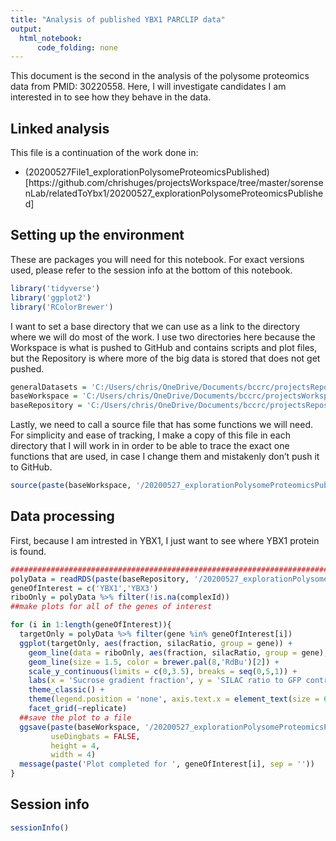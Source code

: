 ```yaml
---
title: "Analysis of published YBX1 PARCLIP data"
output:
  html_notebook:
      code_folding: none
---
```


This document is the second in the analysis of the polysome proteomics data from PMID: 30220558. Here, I will investigate candidates I am interested in to see how they behave in the data.

## Linked analysis

This file is a continuation of the work done in:

* (20200527File1_explorationPolysomeProteomicsPublished)[https://github.com/chrishuges/projectsWorkspace/tree/master/sorensenLab/relatedToYbx1/20200527_explorationPolysomeProteomicsPublished]

## Setting up the environment

These are packages you will need for this notebook. For exact versions used, please refer to the session info at the bottom of this notebook.

```r
library('tidyverse')
library('ggplot2')
library('RColorBrewer')
```

I want to set a base directory that we can use as a link to the directory where we will do most of the work. I use two directories here because the Workspace is what is pushed to GitHub and contains scripts and plot files, but the Repository is where more of the big data is stored that does not get pushed.

```r
generalDatasets = 'C:/Users/chris/OneDrive/Documents/bccrc/projectsRepository/generalDatasets'
baseWorkspace = 'C:/Users/chris/OneDrive/Documents/bccrc/projectsWorkspace/sorensenLab/relatedToYbx1'
baseRepository = 'C:/Users/chris/OneDrive/Documents/bccrc/projectsRepository/sorensenLab/relatedToYbx1'
```

Lastly, we need to call a source file that has some functions we will need. For simplicity and ease of tracking, I make a copy of this file in each directory that I will work in in order to be able to trace the exact one functions that are used, in case I change them and mistakenly don't push it to GitHub.

```r
source(paste(baseWorkspace, '/20200527_explorationPolysomeProteomicsPublished/userDefinedFunctions.R', sep = ''))
```

## Data processing

First, because I am intrested in YBX1, I just want to see where YBX1 protein is found.

```r
##########################################################################################
polyData = readRDS(paste(baseRepository, '/20200527_explorationPolysomeProteomicsPublished/dataset_silacRatiosPolysomeParsed.rds', sep = ''))
geneOfInterest = c('YBX1','YBX3')
riboOnly = polyData %>% filter(!is.na(complexId))
##make plots for all of the genes of interest

for (i in 1:length(geneOfInterest)){
  targetOnly = polyData %>% filter(gene %in% geneOfInterest[i])
  ggplot(targetOnly, aes(fraction, silacRatio, group = gene)) +
    geom_line(data = riboOnly, aes(fraction, silacRatio, group = gene), color = brewer.pal(8,'Greys')[3]) +
    geom_line(size = 1.5, color = brewer.pal(8,'RdBu')[2]) + 
    scale_y_continuous(limits = c(0,3.5), breaks = seq(0,5,1)) +
    labs(x = 'Sucrose gradient fraction', y = 'SILAC ratio to GFP control', title = paste(geneOfInterest[i], ' protein abundance', sep = '')) +
    theme_classic() +
    theme(legend.position = 'none', axis.text.x = element_text(size = 6)) +
    facet_grid(~replicate)
  ##save the plot to a file
  ggsave(paste(baseWorkspace, '/20200527_explorationPolysomeProteomicsPublished/lineplot_', geneOfInterest[i], 'AbundanceReplicates.pdf', sep = ''),
         useDingbats = FALSE,
         height = 4,
         width = 4)
  message(paste('Plot completed for ', geneOfInterest[i], sep = ''))
}
```






## Session info

```r
sessionInfo()
```
